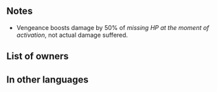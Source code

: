 {{Special
|tagid=SID_復讐
|charge=3
|effect=Boosts damage by 50% of damage dealt to unit.
|cost=200
|required=Retribution
|exclusive=0
|canUseMove={{MoveList|all}}
|canUseWeapon={{WeaponList|exclude=Staff}}
|properties=random_all,offensive_special
}}
==Notes==
* Vengeance boosts damage by 50% of ''missing HP at the moment of activation'', not actual damage suffered.
{{DamageBoost}}

==List of owners==
{{Skill Hero List}}
==In other languages==
{{OtherLanguages
|japanese=復讐
|german=Vergeltung
|spanishEU=Venganza
|spanishLA=Venganza
|french=Vengeance
|italian=Taglione
|chineseTW=復仇
|portuguese=Vingança
}}
{{Specials Navbox}}